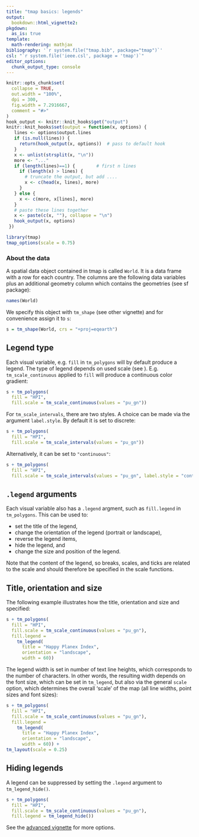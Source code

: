 ```yaml
---
title: "tmap basics: legends"
output: 
  bookdown::html_vignette2:
pkgdown:
  as_is: true
template:
  math-rendering: mathjax
bibliography: '`r system.file("tmap.bib", package="tmap")`'
csl: "`r system.file('ieee.csl', package = 'tmap')`"
editor_options: 
  chunk_output_type: console
---
```


```r
knitr::opts_chunk$set(
  collapse = TRUE,
  out.width = "100%",
  dpi = 300,
  fig.width = 7.2916667,
  comment = "#>"
)
hook_output <- knitr::knit_hooks$get("output")
knitr::knit_hooks$set(output = function(x, options) {
   lines <- options$output.lines
   if (is.null(lines)) {
     return(hook_output(x, options))  # pass to default hook
   }
   x <- unlist(strsplit(x, "\n"))
   more <- "..."
   if (length(lines)==1) {        # first n lines
     if (length(x) > lines) {
       # truncate the output, but add ....
       x <- c(head(x, lines), more)
     }
   } else {
     x <- c(more, x[lines], more)
   }
   # paste these lines together
   x <- paste(c(x, ""), collapse = "\n")
   hook_output(x, options)
 })

```


```r
library(tmap)
tmap_options(scale = 0.75)
```



### About the data

A spatial data object contained in tmap is called `World`. It is a data frame with a row for each country. The columns are the following data variables plus an additional geometry column which contains the geometries (see sf package):

```r
names(World)
```

We specify this object with `tm_shape` (see other vignette) and for convenience assign it to `s`:

```r
s = tm_shape(World, crs = "+proj=eqearth")
```


## Legend type

Each visual variable, e.g. `fill` in `tm_polygons` will by default produce a legend. The type of legend depends on used scale (see \href{https://r-tmap.github.io/tmap/articles/basics_scales}{vignette about scales}). E.g. `tm_scale_continuous` applied to `fill` will produce a continuous color gradient:

```r
s + tm_polygons(
  fill = "HPI",
  fill.scale = tm_scale_continuous(values = "pu_gn"))
```

For `tm_scale_intervals`, there are two styles. A choice can be made via the argument `label.style`. By default it is set to discrete:

```r
s + tm_polygons(
  fill = "HPI",
  fill.scale = tm_scale_intervals(values = "pu_gn"))
```

Alternatively, it can be set to `"continuous"`:

```r
s + tm_polygons(
  fill = "HPI",
  fill.scale = tm_scale_intervals(values = "pu_gn", label.style = "continuous"))
```

## `.legend` arguments

Each visual variable also has a `.legend` argment, such as `fill.legend` in `tm_polygons`. This can be used to:

* set the title of the legend,
* change the orientation of the legend (portrait or landscape),
* reverse the legend items,
* hide the legend, and
* change the size and position of the legend.

Note that the content of the legend, so breaks, scales, and ticks are related to the scale and should therefore be specified in the scale functions.

## Title, orientation and size

The following example illustrates how the title, orientation and size and specified: 

```r
s + tm_polygons(
  fill = "HPI",
  fill.scale = tm_scale_continuous(values = "pu_gn"),
  fill.legend = 
    tm_legend(
      title = "Happy Planex Index", 
      orientation = "landscape", 
      width = 60))
```

The legend width is set in number of text line heights, which corresponds to the number of characters. In other words, the resulting width depends on the font size, which can be set in `tm_legend`, but also via the general `scale` option, which determines the overall 'scale' of the map (all line widths, point sizes and font sizes):

```r
s + tm_polygons(
  fill = "HPI",
  fill.scale = tm_scale_continuous(values = "pu_gn"),
  fill.legend = 
    tm_legend(
      title = "Happy Planex Index", 
      orientation = "landscape", 
      width = 60)) +
tm_layout(scale = 0.25)
```

## Hiding legends

A legend can be suppressed by setting the `.legend` argument to `tm_legend_hide()`.

```r
s + tm_polygons(
  fill = "HPI",
  fill.scale = tm_scale_continuous(values = "pu_gn"),
  fill.legend = tm_legend_hide())
```

See the [advanced vignette](https://r-tmap.github.io/tmap/articles/adv_legends) for more options.
